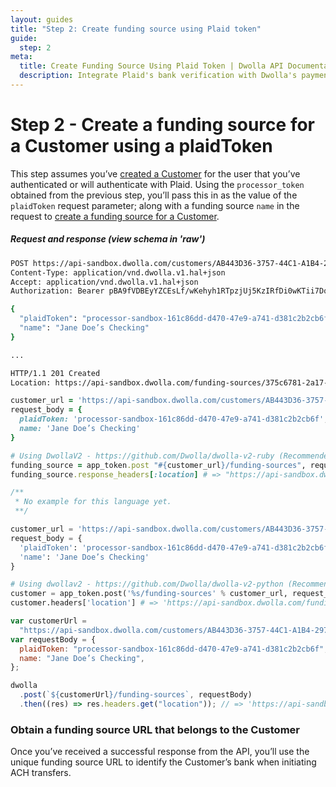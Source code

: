 ```yaml
---
layout: guides
title: "Step 2: Create funding source using Plaid token"
guide:
  step: 2
meta:
  title: Create Funding Source Using Plaid Token | Dwolla API Documentation
  description: Integrate Plaid's bank verification with Dwolla's payments API to Instantly verify your users’ bank accounts.
---
```


# Step 2 - Create a funding source for a Customer using a plaidToken

This step assumes you’ve [created a Customer](https://docs.dwolla.com/#create-a-customer) for the user that you’ve authenticated or will authenticate with Plaid. Using the `processor_token` obtained from the previous step, you’ll pass this in as the value of the `plaidToken` request parameter; along with a funding source `name` in the request to [create a funding source for a Customer](https://docs.dwolla.com/#new-funding-source-for-a-customer).

##### Request and response (view schema in 'raw')

```bash
POST https://api-sandbox.dwolla.com/customers/AB443D36-3757-44C1-A1B4-29727FB3111C/funding-sources
Content-Type: application/vnd.dwolla.v1.hal+json
Accept: application/vnd.dwolla.v1.hal+json
Authorization: Bearer pBA9fVDBEyYZCEsLf/wKehyh1RTpzjUj5KzIRfDi0wKTii7DqY

{
  "plaidToken": "processor-sandbox-161c86dd-d470-47e9-a741-d381c2b2cb6f",
  "name": "Jane Doe’s Checking"
}

...

HTTP/1.1 201 Created
Location: https://api-sandbox.dwolla.com/funding-sources/375c6781-2a17-476c-84f7-db7d2f6ffb31
```

```ruby
customer_url = 'https://api-sandbox.dwolla.com/customers/AB443D36-3757-44C1-A1B4-29727FB3111C'
request_body = {
  plaidToken: 'processor-sandbox-161c86dd-d470-47e9-a741-d381c2b2cb6f',
  name: 'Jane Doe’s Checking'
}

# Using DwollaV2 - https://github.com/Dwolla/dwolla-v2-ruby (Recommended)
funding_source = app_token.post "#{customer_url}/funding-sources", request_body
funding_source.response_headers[:location] # => "https://api-sandbox.dwolla.com/funding-sources/375c6781-2a17-476c-84f7-db7d2f6ffb31"
```

```php
/**
 * No example for this language yet.
 **/
```

```python
customer_url = 'https://api-sandbox.dwolla.com/customers/AB443D36-3757-44C1-A1B4-29727FB3111C'
request_body = {
  'plaidToken': 'processor-sandbox-161c86dd-d470-47e9-a741-d381c2b2cb6f',
  'name': 'Jane Doe’s Checking'
}

# Using dwollav2 - https://github.com/Dwolla/dwolla-v2-python (Recommended)
customer = app_token.post('%s/funding-sources' % customer_url, request_body)
customer.headers['location'] # => 'https://api-sandbox.dwolla.com/funding-sources/375c6781-2a17-476c-84f7-db7d2f6ffb31'
```

```javascript
var customerUrl =
  "https://api-sandbox.dwolla.com/customers/AB443D36-3757-44C1-A1B4-29727FB3111C";
var requestBody = {
  plaidToken: "processor-sandbox-161c86dd-d470-47e9-a741-d381c2b2cb6f",
  name: "Jane Doe’s Checking",
};

dwolla
  .post(`${customerUrl}/funding-sources`, requestBody)
  .then((res) => res.headers.get("location")); // => 'https://api-sandbox.dwolla.com/funding-sources/375c6781-2a17-476c-84f7-db7d2f6ffb31'
```

### Obtain a funding source URL that belongs to the Customer

Once you’ve received a successful response from the API, you’ll use the unique funding source URL to identify the Customer’s bank when initiating ACH transfers.
